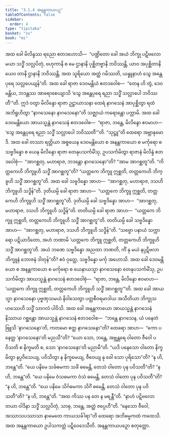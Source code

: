 ```yaml
---
title: "3.1.4 အနန္တကာယပဉှ"
tableOfContents: false
sidebar:
  order: 4
type: "tipitaka"
basket: "su"
book: "mi"
---
```



<DynamicBreadcrumb />

<Division number="27" book="mi" e="ch" v="28">

<Paragraph number="108" book="mi">
အထ ခေါ မိလိန္ဒဿ ရညော ဧတဒဟောသိ—  “ပဏ္ဍိတော ခေါ အယံ ဘိက္ခု ပဋိဗလော မယာ သဒ္ဓိံ သလ္လပိတုံ, ဗဟုကာနိ စ မေ ဌာနာနိ ပုစ္ဆိတဗ္ဗာနိ ဘဝိဿန္တိ, ယာဝ အပုစ္ဆိတာနိယေဝ တာနိ ဌာနာနိ ဘဝိဿန္တိ, အထ သူရိယော အတ္ထံ ဂမိဿတိ, ယန္နူနာဟံ သွေ အန္တေပုရေ သလ္လပေယျန်”တိ.
</Paragraph>

<Paragraph number="109" book="mi">
အထ ခေါ ရာဇာ ဒေဝမန္တိယံ ဧတဒဝေါစ—  “တေန ဟိ တွံ, ဒေဝမန္တိယ, ဘဒန္တဿ အာရောစေယျာသိ ‘သွေ အန္တေပုရေ ရညာ သဒ္ဓိံ သလ္လာပေါ ဘဝိဿတီ’”တိ. ဣဒံ ဝတွာ မိလိန္ဒော ရာဇာ ဥဋ္ဌာယာသနာ ထေရံ နာဂသေနံ အာပုစ္ဆိတွာ ရထံ အဘိရူဟိတွာ “နာဂသေနော နာဂသေနော”တိ သဇ္ဈာယံ ကရောန္တော ပက္ကာမိ.
</Paragraph>

<Paragraph number="110" book="mi">
အထ ခေါ ဒေဝမန္တိယော အာယသ္မန္တံ နာဂသေနံ ဧတဒဝေါစ—  “ရာဇာ, ဘန္တေ, မိလိန္ဒော ဧဝမာဟ—  ‘သွေ အန္တေပုရေ ရညာ သဒ္ဓိံ သလ္လာပေါ ဘဝိဿတီ’”တိ. “သုဋ္ဌူ”တိ ထေရော အဗ္ဘာနုမောဒိ. အထ ခေါ တဿာ ရတ္တိယာ အစ္စယေန ဒေဝမန္တိယော စ အနန္တကာယော စ မင်္ကုရော စ သဗ္ဗဒိန္နော စ ယေန မိလိန္ဒော ရာဇာ တေနုပသင်္ကမိံသု, ဥပသင်္ကမိတွာ ရာဇာနံ မိလိန္ဒံ ဧတဒဝေါစုံ—  “အာဂစ္ဆတု, မဟာရာဇ, ဘဒန္တော နာဂသေနော”တိ? “အာမ အာဂစ္ဆတူ”တိ. “ကိတ္တကေဟိ ဘိက္ခူဟိ သဒ္ဓိံ အာဂစ္ဆတူ”တိ? “ယတ္တကေ ဘိက္ခူ ဣစ္ဆတိ, တတ္တကေဟိ ဘိက္ခူဟိ သဒ္ဓိံ အာဂစ္ဆတူ”တိ.
</Paragraph>

<Paragraph number="111" book="mi">
အထ ခေါ သဗ္ဗဒိန္နော အာဟ—  “အာဂစ္ဆတု, မဟာရာဇ, ဒသဟိ ဘိက္ခူဟိ သဒ္ဓိန်”တိ. ဒုတိယမ္ပိ ခေါ ရာဇာ အာဟ—  “ယတ္တကေ ဘိက္ခူ ဣစ္ဆတိ, တတ္တကေဟိ ဘိက္ခူဟိ သဒ္ဓိံ အာဂစ္ဆတူ”တိ. ဒုတိယမ္ပိ ခေါ သဗ္ဗဒိန္နော အာဟ—  “အာဂစ္ဆတု, မဟာရာဇ, ဒသဟိ ဘိက္ခူဟိ သဒ္ဓိန်”တိ. တတိယမ္ပိ ခေါ ရာဇာ အာဟ—  “ယတ္တကေ ဘိက္ခူ ဣစ္ဆတိ, တတ္တကေဟိ ဘိက္ခူဟိ သဒ္ဓိံ အာဂစ္ဆတူ”တိ. တတိယမ္ပိ ခေါ သဗ္ဗဒိန္နော အာဟ—  “အာဂစ္ဆတု, မဟာရာဇ, ဒသဟိ ဘိက္ခူဟိ သဒ္ဓိန်”တိ. “သဗ္ဗော ပနာယံ သက္ကာရော ပဋိယာဒိတော, အဟံ ဘဏာမိ ‘ယတ္တကေ ဘိက္ခူ ဣစ္ဆတိ, တတ္တကေဟိ ဘိက္ခူဟိ သဒ္ဓိံ အာဂစ္ဆတူ’တိ. အယံ ဘဏေ သဗ္ဗဒိန္နော အညထာ ဘဏတိ, ကိံ နု မယံ နပ္ပဋိဗလာ ဘိက္ခူနံ ဘောဇနံ ဒါတုန်”တိ? ဧဝံ ဝုတ္တေ, သဗ္ဗဒိန္နော မင်္ကု အဟောသိ.
</Paragraph>

<Paragraph number="112" book="mi">
အထ ခေါ ဒေဝမန္တိယော စ အနန္တကာယော စ မင်္ကုရော စ ယေနာယသ္မာ နာဂသေနော တေနုပသင်္ကမိံသု, ဥပသင်္ကမိတွာ အာယသ္မန္တံ နာဂသေနံ ဧတဒဝေါစုံ—  “ရာဇာ, ဘန္တေ, မိလိန္ဒော ဧဝမာဟ—  ‘ယတ္တကေ ဘိက္ခူ ဣစ္ဆတိ, တတ္တကေဟိ ဘိက္ခူဟိ သဒ္ဓိံ အာဂစ္ဆတူ’”တိ. အထ ခေါ အာယသ္မာ နာဂသေနော ပုဗ္ဗဏှသမယံ နိဝါသေတွာ ပတ္တစီဝရမာဒါယ အသီတိယာ ဘိက္ခုသဟဿေဟိ သဒ္ဓိံ သာဂလံ ပါဝိသိ.
</Paragraph>

<Paragraph number="113" book="mi">
အထ ခေါ အနန္တကာယော အာယသ္မန္တံ နာဂသေနံ နိဿာယ ဂစ္ဆန္တော အာယသ္မန္တံ နာဂသေနံ ဧတဒဝေါစ—  “ဘန္တေ နာဂသေန, ယံ ပနေတံ ဗြူသိ ‘နာဂသေနော’တိ, ကတမော ဧတ္ထ နာဂသေနော”တိ? ထေရော အာဟ—  “ကော ပနေတ္ထ ‘နာဂသေနော’တိ မညသီ”တိ? “ယော သော, ဘန္တေ, အဗ္ဘန္တရေ ဝါတော ဇီဝေါ ပဝိသတိ စ နိက္ခမတိ စ, သော ‘နာဂသေနော’တိ မညာမီ”တိ. “ယဒိ ပနေသော ဝါတော နိက္ခမိတွာ နပ္ပဝိသေယျ, ပဝိသိတွာ န နိက္ခမေယျ, ဇီဝေယျ နု ခေါ သော ပုရိသော”တိ? “န ဟိ, ဘန္တေ”တိ. “ယေ ပနိမေ သင်္ခဓမကာ သင်္ခံ ဓမေန္တိ, တေသံ ဝါတော ပုန ပဝိသတီ”တိ? “န ဟိ, ဘန္တေ”တိ. “ယေ ပနိမေ ဝံသဓမကာ ဝံသံ ဓမေန္တိ, တေသံ ဝါတော ပုန ပဝိသတီ”တိ? “န ဟိ, ဘန္တေ”တိ. “ယေ ပနိမေ သိင်္ဂဓမကာ သိင်္ဂံ ဓမေန္တိ, တေသံ ဝါတော ပုန ပဝိသတီ”တိ? “န ဟိ, ဘန္တေ”တိ. “အထ ကိဿ ပန တေ န မရန္တီ”တိ. “နာဟံ ပဋိဗလော တယာ ဝါဒိနာ သဒ္ဓိံ သလ္လပိတုံ, သာဓု, ဘန္တေ, အတ္ထံ ဇပ္ပေဟီ”တိ. “နေသော ဇီဝေါ, အဿာသပဿာသာ နာမေတေ ကာယသင်္ခါရာ”တိ ထေရော အဘိဓမ္မကထံ ကထေသိ. အထ အနန္တကာယော ဥပါသကတ္တံ ပဋိဝေဒေသီတိ.

</Paragraph>
</Division>

<Paragraph number="114" type="center" book="mi">
အနန္တကာယပဉှော စတုတ္ထော.
</Paragraph>